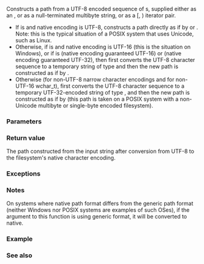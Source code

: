 {{cpp/experimental/fs/title|u8path}}
{{cpp/experimental/fs/path/navbar}}
{{dcl begin}}
{{dcl header|experimental/filesystem}}
{{dcl|num=1|since=fs_ts|1=
template&lt; class Source &gt;
path u8path( const Source&amp; source );
}}
{{dcl|num=2|since=fs_ts|1=
template&lt; class InputIt &gt;
path u8path( InputIt first, InputIt last );
}}
{{dcl end}}

Constructs a path {{tt|p}} from a UTF-8 encoded sequence of {{c|char}}s, supplied either as an {{lc|std::string}}, or as a null-terminated multibyte string, or as a [{{c|first}}, {{c|last}}) iterator pair.

* If {{tt|path::value_type}} is {{c|char}} and native encoding is UTF-8, constructs a path directly as if by {{c|path(source)}} or {{c|path(first, last)}}. Note: this is the typical situation of a POSIX system that uses Unicode, such as Linux.
* Otherwise, if {{tt|path::value_type}} is {{c|wchar_t}} and native encoding is UTF-16 (this is the situation on Windows), or if {{tt|path::value_type}} is {{c|char16_t}} (native encoding guaranteed UTF-16) or {{c|char32_t}} (native encoding guaranteed UTF-32), then first converts the UTF-8 character sequence to a temporary string {{tt|tmp}} of type {{tt|path::string_type}} and then the new path is constructed as if by {{c|path(tmp)}}.
* Otherwise (for non-UTF-8 narrow character encodings and for non-UTF-16 wchar_t), first converts the UTF-8 character sequence to a temporary UTF-32-encoded string {{tt|tmp}} of type {{c|std::u32string}}, and then the new path is constructed as if by {{c|path(tmp)}} (this path is taken on a POSIX system with a non-Unicode multibyte or single-byte encoded filesystem).

===Parameters===
{{par begin}}
{{par|source|a UTF-8 encoded {{lc|std::string}}, pointer to a null-terminated multibyte string, or an input iterator with char value type that points to a null-terminated multibyte string}}
{{par|first, last|pair of {{named req|InputIterator}}s that specify a UTF-8 encoded character sequence}}
{{par hreq}}
{{par req named|InputIt|InputIterator}}
{{par req|The value type of {{tt|InputIt}} must be {{c|char}}.}}
{{par end}}

===Return value===
The path constructed from the input string after conversion from UTF-8 to the filesystem's native character encoding.

===Exceptions===
{{cpp/experimental/fs/error_handling_exception_only}}

===Notes===
On systems where native path format differs from the generic path format (neither Windows nor POSIX systems are examples of such OSes), if the argument to this function is using generic format, it will be converted to native.

===Example===
{{cpp/experimental/fs/path/string_example}}

===See also===
{{dsc begin}}
{{dsc inc|cpp/experimental/fs/dsc path}}
{{dsc end}}